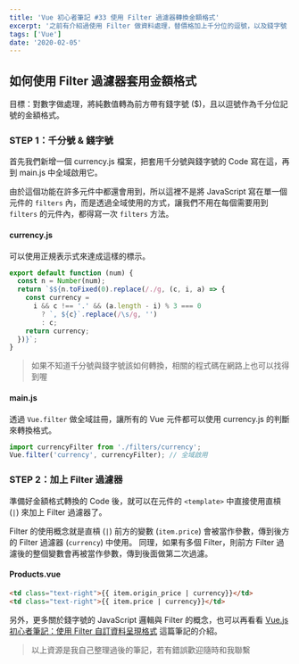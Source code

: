 ```yaml
---
title: 'Vue 初心者筆記 #33 使用 Filter 過濾器轉換金額格式'
excerpt: '之前有介紹過使用 Filter 做資料處理，替價格加上千分位的逗號，以及錢字號 ($) 的調整。那麼到了 Vue CLI 的環境下，我們依然可以完成這個功能，只是做法上有稍微改變，但基本上邏輯還是一樣的。另外這也是六角學院鼠年全馬鐵人挑戰的文章，我應該就是看當下學什麼，就寫相關的筆記當作活動文章哩。'
tags: ['Vue']
date: '2020-02-05'
---
```


## 如何使用 Filter 過濾器套用金額格式

目標：對數字做處理，將純數值轉為前方帶有錢字號 (\$)，且以逗號作為千分位記號的金額格式。

### STEP 1：千分號 & 錢字號

首先我們新增一個 currency.js 檔案，把套用千分號與錢字號的 Code 寫在這，再到 main.js 中全域啟用它。

由於這個功能在許多元件中都還會用到，所以這裡不是將 JavaScript 寫在單一個元件的 `filters` 內，而是透過全域使用的方式，讓我們不用在每個需要用到 `filters` 的元件內，都得寫一次 `filters` 方法。

#### currency.js

可以使用正規表示式來達成這樣的標示。

```javascript
export default function (num) {
  const n = Number(num);
  return `$${n.toFixed(0).replace(/./g, (c, i, a) => {
    const currency =
      i && c !== '.' && (a.length - i) % 3 === 0
        ? `, ${c}`.replace(/\s/g, '')
        : c;
    return currency;
  })}`;
}
```

> 如果不知道千分號與錢字號該如何轉換，相關的程式碼在網路上也可以找得到喔

#### main.js

透過 `Vue.filter` 做全域註冊，讓所有的 Vue 元件都可以使用 currency.js 的判斷來轉換格式。

```javascript
import currencyFilter from './filters/currency';
Vue.filter('currency', currencyFilter); // 全域啟用
```

### STEP 2：加上 Filter 過濾器

準備好金額格式轉換的 Code 後，就可以在元件的 `<template>` 中直接使用直槓 (`|`) 來加上 Filter 過濾器了。

Filter 的使用概念就是直槓 (`|`) 前方的變數 (`item.price`) 會被當作參數，傳到後方的 Filter 過濾器 (`currency`) 中使用。
同理，如果有多個 Filter，則前方 Filter 過濾後的整個變數會再被當作參數，傳到後面做第二次過濾。

#### Products.vue

```html
<td class="text-right">{{ item.origin_price | currency}}</td>
<td class="text-right">{{ item.price | currency}}</td>
```

另外，更多關於錢字號的 JavaScript 邏輯與 Filter 的概念，也可以再看看 [Vue.js 初心者筆記：使用 Filter 自訂資料呈現格式](https://sealman234.github.io/vue/20191206/2118531865/) 這篇筆記的介紹。

> 以上資源是我自己整理過後的筆記，若有錯誤歡迎隨時和我聯繫

